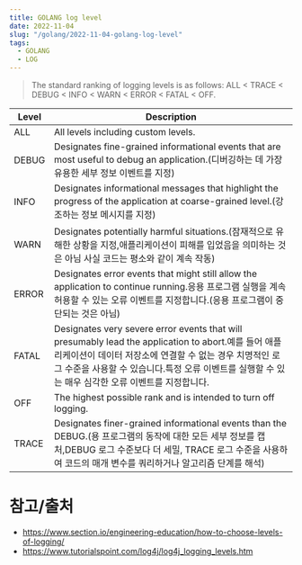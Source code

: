 ```yaml
---
title: GOLANG log level
date: 2022-11-04
slug: "/golang/2022-11-04-golang-log-level"
tags:
  - GOLANG
  - LOG
---
```



> The standard ranking of logging levels is as follows: ALL < TRACE < DEBUG < INFO < WARN < ERROR < FATAL < OFF.

|Level|Description|
|---|---|
|ALL	|All levels including custom levels.|
|DEBUG	|Designates fine-grained informational events that are most useful to debug an application.(디버깅하는 데 가장 유용한 세부 정보 이벤트를 지정)|
|INFO	|Designates informational messages that highlight the progress of the application at coarse-grained level.(강조하는 정보 메시지를 지정)|
|WARN	|Designates potentially harmful situations.(잠재적으로 유해한 상황을 지정,애플리케이션이 피해를 입었음을 의미하는 것은 아님 사실 코드는 평소와 같이 계속 작동)|
|ERROR	|Designates error events that might still allow the application to continue running.응용 프로그램 실행을 계속 허용할 수 있는 오류 이벤트를 지정합니다.(응용 프로그램이 중단되는 것은 아님)|
|FATAL	|Designates very severe error events that will presumably lead the application to abort.예를 들어 애플리케이션이 데이터 저장소에 연결할 수 없는 경우 치명적인 로그 수준을 사용할 수 있습니다.특정 오류 이벤트를 실행할 수 있는 매우 심각한 오류 이벤트를 지정합니다.|
|OFF	|The highest possible rank and is intended to turn off logging.|
|TRACE	|Designates finer-grained informational events than the DEBUG.(용 프로그램의 동작에 대한 모든 세부 정보를 캡처,DEBUG 로그 수준보다 더 세밀, TRACE 로그 수준을 사용하여 코드의 매개 변수를 쿼리하거나 알고리즘 단계를 해석)|

# 참고/출처
- https://www.section.io/engineering-education/how-to-choose-levels-of-logging/
- https://www.tutorialspoint.com/log4j/log4j_logging_levels.htm

